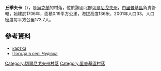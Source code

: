 {{coord|51|52|38|N|30|59|50|E|scale:100000|display=title}}

'''丘季夫卡'''（{{lang-uk|Чудівка}}），是[[烏克蘭|烏克蘭]]的村落，位於該國北部[[切爾尼戈夫州|切爾尼戈夫州]]，由[[里普基區|里普基區]]負責管轄，始建於1706年，面積0.19平方公里，海拔高度136米，2001年人口33，人口密度每平方公里173.7人。

==參考資料==
*[http://gska2.rada.gov.ua/pls/z7502/A005?rdat1=13.01.2009&rf7571=40974 картка]{{dead link|date=2017年11月 |bot=InternetArchiveBot |fix-attempted=yes }}
* [http://weather.in.ua/ua/chernigovskaja/28575 Погода в селі Чудівка]{{Wayback|url=http://weather.in.ua/ua/chernigovskaja/28575 |date=20111220135534 }}

[[Category:切爾尼戈夫州村落|Category:切爾尼戈夫州村落]]
[[Category:里普基區村落|Category:里普基區村落]]


{{Chernihiv-geo-stub}}